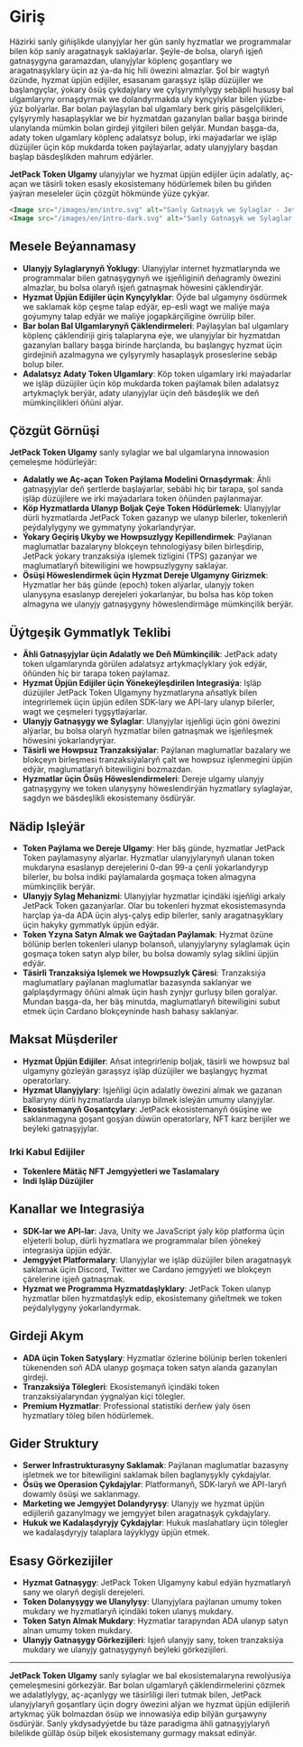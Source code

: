 
# Giriş

Häzirki sanly giňişlikde ulanyjylar her gün sanly hyzmatlar we programmalar bilen köp sanly aragatnaşyk saklaýarlar. Şeýle-de bolsa, olaryň işjeň gatnaşygyna garamazdan, ulanyjylar köplenç goşantlary we aragatnaşyklary üçin az ýa-da hiç hili öwezini almazlar. Şol bir wagtyň özünde, hyzmat üpjün edijiler, esasanam garaşsyz işläp düzüjiler we başlangyçlar, ýokary ösüş çykdajylary we çylşyrymlylygy sebäpli hususy bal ulgamlaryny ornaşdyrmak we dolandyrmakda uly kynçylyklar bilen ýüzbe-ýüz bolýarlar. Bar bolan paýlaşylan bal ulgamlary berk giriş päsgelçilikleri, çylşyrymly hasaplaşyklar we bir hyzmatdan gazanylan ballar başga birinde ulanylanda mümkin bolan girdeji ýitgileri bilen gelýär. Mundan başga-da, adaty token ulgamlary köplenç adalatsyz bolup, irki maýadarlar we işläp düzüjiler üçin köp mukdarda token paýlaýarlar, adaty ulanyjylary başdan başlap bäsdeşlikden mahrum edýärler.

**JetPack Token Ulgamy** ulanyjylar we hyzmat üpjün edijiler üçin adalatly, aç-açan we täsirli token esasly ekosistemany hödürlemek bilen bu giňden ýaýran meseleler üçin çözgüt hökmünde ýüze çykýar.

```html
<Image src="/images/en/intro.svg" alt="Sanly Gatnaşyk we Sylaglar - JetPack Token Ulgamy" width={700} height={534} className="dark:hidden"/>
<Image src="/images/en/intro-dark.svg" alt="Sanly Gatnaşyk we Sylaglar - JetPack Token Ulgamy" width={700} height={534} className="hidden dark:block"/>
```

## Mesele Beýannamasy

- **Ulanyjy Sylaglarynyň Ýoklugy**: Ulanyjylar internet hyzmatlarynda we programmalar bilen gatnaşygynyň we işjeňliginiň deňagramly öwezini almazlar, bu bolsa olaryň işjeň gatnaşmak höwesini çäklendirýär.
- **Hyzmat Üpjün Edijiler üçin Kynçylyklar**: Öýde bal ulgamyny ösdürmek we saklamak köp çeşme talap edýär, ep-esli wagt we maliýe maýa goýumyny talap edýär we maliýe jogapkärçiligine öwrülip biler.
- **Bar bolan Bal Ulgamlarynyň Çäklendirmeleri**: Paýlaşylan bal ulgamlary köplenç çäklendiriji giriş talaplaryna eýe, we ulanyjylar bir hyzmatdan gazanylan ballary başga birinde harçlanda, bu başlangyç hyzmat üçin girdejiniň azalmagyna we çylşyrymly hasaplaşyk proseslerine sebäp bolup biler.
- **Adalatsyz Adaty Token Ulgamlary**: Köp token ulgamlary irki maýadarlar we işläp düzüjiler üçin köp mukdarda token paýlamak bilen adalatsyz artykmaçlyk berýär, adaty ulanyjylar üçin deň bäsdeşlik we deň mümkinçilikleri öňüni alýar.

## Çözgüt Görnüşi

**JetPack Token Ulgamy** sanly sylaglar we bal ulgamlaryna innowasion çemeleşme hödürleýär:

- **Adalatly we Aç-açan Token Paýlama Modelini Ornaşdyrmak**: Ähli gatnaşyjylar deň şertlerde başlaýarlar, sebäbi hiç bir tarapa, şol sanda işläp düzüjilere we irki maýadarlara token öňünden paýlanmaýar.
- **Köp Hyzmatlarda Ulanyp Boljak Çeýe Token Hödürlemek**: Ulanyjylar dürli hyzmatlarda JetPack Token gazanyp we ulanyp bilerler, tokenleriň peýdalylygyny we gymmatyny ýokarlandyrýar.
- **Ýokary Geçiriş Ukyby we Howpsuzlygy Kepillendirmek**: Paýlanan maglumatlar bazalaryny blokçeyn tehnologiýasy bilen birleşdirip, JetPack ýokary tranzaksiýa işlemek tizligini (TPS) gazanýar we maglumatlaryň bitewiligini we howpsuzlygyny saklaýar.
- **Ösüşi Höweslendirmek üçin Hyzmat Dereje Ulgamyny Girizmek**: Hyzmatlar her bäş günde (epoch) token alýarlar, ulanyjy token ulanyşyna esaslanyp derejeleri ýokarlanýar, bu bolsa has köp token almagyna we ulanyjy gatnaşygyny höweslendirmäge mümkinçilik berýär.

## Üýtgeşik Gymmatlyk Teklibi

- **Ähli Gatnaşyjylar üçin Adalatly we Deň Mümkinçilik**: JetPack adaty token ulgamlarynda görülen adalatsyz artykmaçlyklary ýok edýär, öňünden hiç bir tarapa token paýlamaz.
- **Hyzmat Üpjün Edijiler üçin Ýönekeýleşdirilen Integrasiýa**: Işläp düzüjiler JetPack Token Ulgamyny hyzmatlaryna aňsatlyk bilen integrirlemek üçin üpjün edilen SDK-lary we API-lary ulanyp bilerler, wagt we çeşmeleri tygşytlaýarlar.
- **Ulanyjy Gatnaşygy we Sylaglar**: Ulanyjylar işjeňligi üçin göni öwezini alýarlar, bu bolsa olaryň hyzmatlar bilen gatnaşmak we işjeňleşmek höwesini ýokarlandyrýar.
- **Täsirli we Howpsuz Tranzaksiýalar**: Paýlanan maglumatlar bazalary we blokçeyn birleşmesi tranzaksiýalaryň çalt we howpsuz işlenmegini üpjün edýär, maglumatlaryň bitewiligini bozmazdan.
- **Hyzmatlar üçin Ösüş Höweslendirmeleri**: Dereje ulgamy ulanyjy gatnaşygyny we token ulanyşyny höweslendirýän hyzmatlary sylaglaýar, sagdyn we bäsdeşlikli ekosistemany ösdürýär.

## Nädip Işleýär

- **Token Paýlama we Dereje Ulgamy**: Her bäş günde, hyzmatlar JetPack Token paýlamasyny alýarlar. Hyzmatlar ulanyjylarynyň ulanan token mukdaryna esaslanyp derejelerini 0-dan 99-a çenli ýokarlandyryp bilerler, bu bolsa indiki paýlamalarda goşmaça token almagyna mümkinçilik berýär.
- **Ulanyjy Sylag Mehanizmi**: Ulanyjylar hyzmatlar içindäki işjeňligi arkaly JetPack Token gazanýarlar. Olar bu tokenleri hyzmat ekosistemasynda harçlap ýa-da ADA üçin alyş-çalyş edip bilerler, sanly aragatnaşyklary üçin hakyky gymmatlyk üpjün edýär.
- **Token Yzyna Satyn Almak we Gaýtadan Paýlamak**: Hyzmat özüne bölünip berlen tokenleri ulanyp bolansoň, ulanyjylaryny sylaglamak üçin goşmaça token satyn alyp biler, bu bolsa dowamly sylag siklini üpjün edýär.
- **Täsirli Tranzaksiýa Işlemek we Howpsuzlyk Çäresi**: Tranzaksiýa maglumatlary paýlanan maglumatlar bazasynda saklanýar we galplaşdyrmagy öňüni almak üçin hash zynjyr gurluşy bilen goralýar. Mundan başga-da, her bäş minutda, maglumatlaryň bitewiligini subut etmek üçin Cardano blokçeyninde hash bahasy saklanýar.

## Maksat Müşderiler

- **Hyzmat Üpjün Edijiler**: Aňsat integrirlenip boljak, täsirli we howpsuz bal ulgamyny gözleýän garaşsyz işläp düzüjiler we başlangyç hyzmat operatorlary.
- **Hyzmat Ulanyjylary**: Işjeňligi üçin adalatly öwezini almak we gazanan ballaryny dürli hyzmatlarda ulanyp bilmek isleýän umumy ulanyjylar.
- **Ekosistemanyň Goşantçylary**: JetPack ekosistemanyň ösüşine we saklanmagyna goşant goşýan düwün operatorlary, NFT karz berijiler we beýleki gatnaşyjylar.

### Irki Kabul Edijiler

- **Tokenlere Mätäç NFT Jemgyýetleri we Taslamalary**
- **Indi Işläp Düzüjiler**

## Kanallar we Integrasiýa

- **SDK-lar we API-lar**: Java, Unity we JavaScript ýaly köp platforma üçin elýeterli bolup, dürli hyzmatlara we programmalar bilen ýönekeý integrasiýa üpjün edýär.
- **Jemgyýet Platformalary**: Ulanyjylar we işläp düzüjiler bilen aragatnaşyk saklamak üçin Discord, Twitter we Cardano jemgyýeti we blokçeyn çärelerine işjeň gatnaşmak.
- **Hyzmat we Programma Hyzmatdaşlyklary**: JetPack Token ulanyp hyzmatlar bilen hyzmatdaşlyk edip, ekosistemany giňeltmek we token peýdalylygyny ýokarlandyrmak.

## Girdeji Akym

- **ADA üçin Token Satyşlary**: Hyzmatlar özlerine bölünip berlen tokenleri tükenenden soň ADA ulanyp goşmaça token satyn alanda gazanylan girdeji.
- **Tranzaksiýa Tölegleri**: Ekosistemanyň içindäki token tranzaksiýalaryndan ýygnalýan kiçi tölegler.
- **Premium Hyzmatlar**: Professional statistiki derňew ýaly ösen hyzmatlary töleg bilen hödürlemek.

## Gider Struktury

- **Serwer Infrastrukturasyny Saklamak**: Paýlanan maglumatlar bazasyny işletmek we tor bitewiligini saklamak bilen baglanyşykly çykdajylar.
- **Ösüş we Operasion Çykdajylar**: Platformanyň, SDK-laryň we API-laryň dowamly ösüşi we saklanmagy.
- **Marketing we Jemgyýet Dolandyryşy**: Ulanyjy we hyzmat üpjün edijileriň gazanylmagy we jemgyýet bilen aragatnaşyk çykdajylary.
- **Hukuk we Kadalaşdyryjy Çykdajylar**: Hukuk maslahatlary üçin tölegler we kadalaşdyryjy talaplara laýyklygy üpjün etmek.

## Esasy Görkezijiler

- **Hyzmat Gatnaşygy**: JetPack Token Ulgamyny kabul edýän hyzmatlaryň sany we olaryň degişli derejeleri.
- **Token Dolanyşygy we Ulanylyşy**: Ulanyjylara paýlanan umumy token mukdary we hyzmatlaryň içindäki token ulanyş mukdary.
- **Token Satyn Almak Mukdary**: Hyzmatlar tarapyndan ADA ulanyp satyn alnan umumy token mukdary.
- **Ulanyjy Gatnaşygy Görkezijileri**: Işjeň ulanyjy sany, token tranzaksiýa mukdary we ulanyjy gatnaşygynyň beýleki görkezijileri.

---

**JetPack Token Ulgamy** sanly sylaglar we bal ekosistemalaryna rewolýusiýa çemeleşmesini görkezýär. Bar bolan ulgamlaryň çäklendirmelerini çözmek we adalatlylygy, aç-açanlygy we täsirliligi ileri tutmak bilen, JetPack ulanyjylaryň goşantlary üçin dogry öwezini alýan we hyzmat üpjün edijileriň artykmaç ýük bolmazdan ösüp we innowasiýa edip bilýän gurşawyny ösdürýär. Sanly ykdysadyýetde bu täze paradigma ähli gatnaşyjylaryň bilelikde gülläp ösüp biljek ekosistemany gurmagy maksat edinýär.
